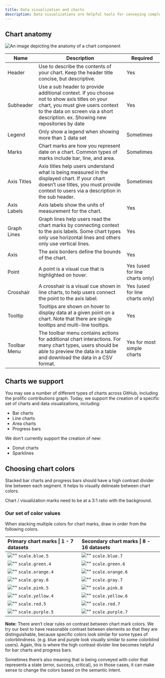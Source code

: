 ```yaml
---
title: Data visualization and charts
description: Data visualizations are helpful tools for conveying complex data in an engaging and understandable way. They're commonly used in dashboards and insights pages.
---
```


## Chart anatomy

<img
  src="https://user-images.githubusercontent.com/7265547/267482842-5a4b5015-da52-4630-9c94-507cd1a944ac.png"
  alt="An image depicting the anatomy of a chart component"
/>

| Name         | Description                                                                                                                                                                                                          | Required                        |
| ------------ | -------------------------------------------------------------------------------------------------------------------------------------------------------------------------------------------------------------------- | ------------------------------- |
| Header       | Use to describe the contents of your chart. Keep the header title concise, but descriptive.                                                                                                                          | Yes                             |
| Subheader    | Use a sub header to provide additional context. If you choose not to show axis titles on your chart, you must give users context to the data on screen via a short description. ex. Showing new repositories by date | Yes                             |
| Legend       | Only show a legend when showing more than 1 data set                                                                                                                                                                 | Sometimes                       |
| Marks        | Chart marks are how you represent date on a chart. Common types of marks include bar, line, and area.                                                                                                                | Sometimes                       |
| Axis Titles  | Axis titles help users understand what is being measured in the displayed chart. If your chart doesn’t use titles, you must provide context to users via a description in the sub header.                            | Sometimes                       |
| Axis Labels  | Axis labels show the units of measurement for the chart.                                                                                                                                                             | Yes                             |
| Graph Lines  | Graph lines help users read the chart marks by connecting context to the axis labels. Some chart types only use horizontal lines and others only use vertical lines.                                                 | Yes                             |
| Axis         | The axis borders define the bounds of the chart.                                                                                                                                                                     | Yes                             |
| Point        | A point is a visual cue that is highlighted on hover.                                                                                                                                                                | Yes (used for line charts only) |
| Crosshair    | A crosshair is a visual cue shown in line charts, to help users connect the point to the axis label.                                                                                                                 | Yes (used for line charts only) |
| Tooltip      | Tooltips are shown on hover to display data at a given point on a chart. Note that there are single tooltips and multi-line tooltips.                                                                                | Yes                             |
| Toolbar Menu | The toolbar menu contains actions for additional chart interactions. For many chart types, users should be able to preview the data in a table and download the data in a CSV format.                                | Yes for most simple charts      |

## Charts we support

You may see a number of different types of charts across GitHub, including the prolific contributions graph. Today, we support the creation of a specific set of charts and data visualizations, including:

- Bar charts
- Line charts
- Area charts
- Progress bars

We don't currently support the creation of new:

- Donut charts
- Sparklines

## Choosing chart colors

Stacked bar charts and progress bars should have a high contrast divider line between each segment. It helps to visually delineate between chart colors.

Chart / visualization marks need to be at a 3:1 ratio with the background.

### Our set of color values

When stacking multiple colors for chart marks, draw in order from the following colors.

| Primary chart marks \| 1 - 7 datasets                                                 | Secondary chart marks \| 8 - 16 datasets                                              |
| :------------------------------------------------------------------------------------ | :------------------------------------------------------------------------------------ |
| ![""](https://swatch-sid.vercel.app?mode=light&token=scale.blue.5) `scale.blue.5`     | ![""](https://swatch-sid.vercel.app?mode=light&token=scale.blue.7) `scale.blue.7`     |
| ![""](https://swatch-sid.vercel.app?mode=light&token=scale.green.4) `scale.green.4`   | ![""](https://swatch-sid.vercel.app?mode=light&token=scale.green.6) `scale.green.6`   |
| ![""](https://swatch-sid.vercel.app?mode=light&token=scale.orange.4) `scale.orange.4` | ![""](https://swatch-sid.vercel.app?mode=light&token=scale.orange.6) `scale.orange.6` |
| ![""](https://swatch-sid.vercel.app?mode=light&token=scale.gray.6) `scale.gray.6`     | ![""](https://swatch-sid.vercel.app?mode=light&token=scale.gray.7) `scale.gray.7`     |
| ![""](https://swatch-sid.vercel.app?mode=light&token=scale.pink.5) `scale.pink.5`     | ![""](https://swatch-sid.vercel.app?mode=light&token=scale.pink.8) `scale.pink.8`     |
| ![""](https://swatch-sid.vercel.app?mode=light&token=scale.yellow.4) `scale.yellow.4` | ![""](https://swatch-sid.vercel.app?mode=light&token=scale.yellow.6) `scale.yellow.6` |
| ![""](https://swatch-sid.vercel.app?mode=light&token=scale.red.5) `scale.red.5`       | ![""](https://swatch-sid.vercel.app?mode=light&token=scale.red.7) `scale.red.7`       |
| ![""](https://swatch-sid.vercel.app?mode=light&token=scale.purple.5) `scale.purple.5` | ![""](https://swatch-sid.vercel.app?mode=light&token=scale.purple.7) `scale.purple.7` |

**Note:** There aren’t clear rules on contrast between chart mark colors. We try our best to have reasonable contrast between elements so that they are distinguishable, because specific colors look similar for some types of colorblindness. (e.g. blue and purple look visually similar to some colorblind users). Again, this is where the high contrast divider line becomes helpful for bar charts and progress bars.

Sometimes there’s also meaning that is being conveyed with color that represents a state (error, success, critical), so in those cases, it can make sense to change the colors based on the semantic intent.

